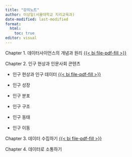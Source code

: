 ```yaml
---
title: "강의노트"
author: 이상일(서울대학교 지리교육과)
date-modified: last-modified
format: 
  html: 
    toc: true
editor: visual
---
```


Chapter 1. 데이터사이언스의 개념과 원리 [{{< bi file-pdf-fill >}}](class_notes/1장%20데이터사이언스의%20개념과%20원리(강의노트).pdf)

Chapter 2. 인구 현상과 인문사회 콘텐츠

-   인구 현상과 인구 데이터 [{{< bi file-pdf-fill >}}](class_notes/2장 인구 현상과 인문사회 콘텐츠 1(강의노트).pdf)

-   인구 성장

-   인구 분포

-   인구 구조

-   인구 동태

-   인구 이동

Chapter 3. 데이터 수집하기 [{{< bi file-pdf-fill >}}](class_notes/3장 데이터 수집하기(강의노트).pdf)

Chapter 4. 데이터로 소통하기
